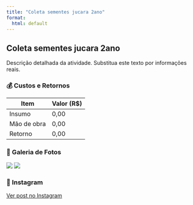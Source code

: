 ```yaml
---
title: "Coleta sementes jucara 2ano"
format:
  html: default
---
```


## Coleta sementes jucara 2ano

Descrição detalhada da atividade. Substitua este texto por informações reais.

### 💰 Custos e Retornos

| Item        | Valor (R$)  |
|-------------|-------------|
| Insumo      | 0,00        |
| Mão de obra | 0,00        |
| Retorno     | 0,00        |

### 📸 Galeria de Fotos

![](docs/images/coleta_sementes_jucara_2ano/imagem1.jpg)
![](docs/images/coleta_sementes_jucara_2ano/imagem2.jpg)

### 📲 Instagram

[Ver post no Instagram](#)
